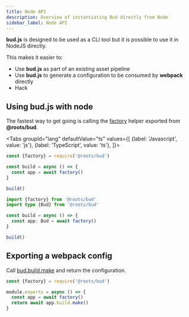 ```yaml
---
title: Node API
description: Overview of instantiating Bud directly from Node
sidebar_label: Node API
---
```



**bud.js** is designed to be used as a CLI tool but it is possible to use it in NodeJS directly.

This makes it easier to:

- Use **bud.js** as part of an existing asset pipeline
- Use **bud.js** to generate a configuration to be consumed by **webpack** directly
- Hack

## Using bud.js with node

The fastest way to get going is calling the [factory](/dev/api/modules/bud_src.html#factory) helper exported from **@roots/bud**.

<Tabs
  groupId="lang"
  defaultValue="ts"
  values={[
    {label: 'Javascript', value: 'js'},
    {label: 'TypeScript', value: 'ts'},
  ]}>
  <TabItem value="js">

```js title='config/build.js'
const {factory} = require('@roots/bud')

const build = async () => {
  const app = await factory()
}

build()
```

  </TabItem>
  <TabItem value="ts">

```ts title='config/build.ts'
import {factory} from '@roots/bud'
import type {Bud} from '@roots/bud'

const build = async () => {
  const app: Bud = await factory()
}

build()
```

  </TabItem>
</Tabs>

## Exporting a webpack config

Call [bud.build.make](/dev/api/classes/bud_build_src.build#make) and return the configuration.

```js title='webpack.config.js'
const {factory} = require('@roots/bud')

module.exports = async () => {
  const app = await factory()
  return await app.build.make()
}
```
